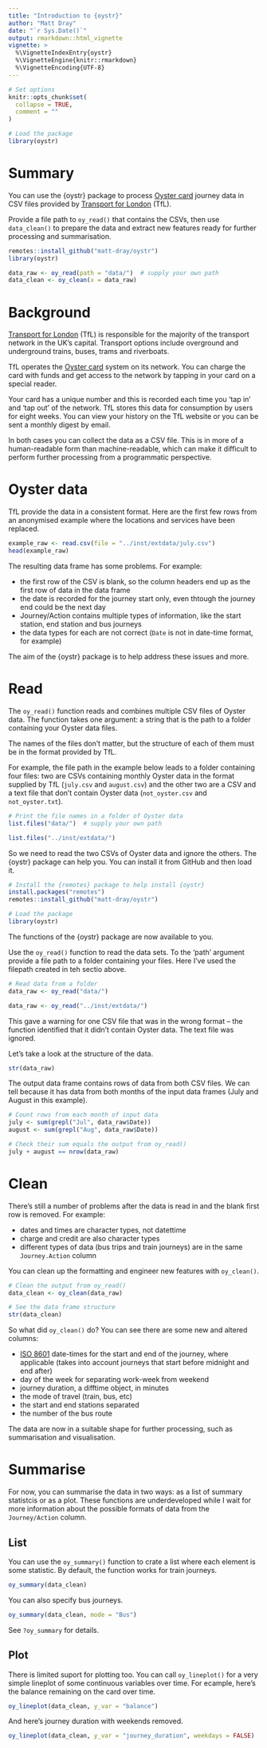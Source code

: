 ```yaml
---
title: "Introduction to {oystr}"
author: "Matt Dray"
date: "`r Sys.Date()`"
output: rmarkdown::html_vignette
vignette: >
  %\VignetteIndexEntry{oystr}
  %\VignetteEngine{knitr::rmarkdown}
  %\VignetteEncoding{UTF-8}
---
```


```r
# Set options
knitr::opts_chunk$set(
  collapse = TRUE,
  comment = ""
)

# Load the package
library(oystr)
```

# Summary

You can use the {oystr} package to process [Oyster card](https://oyster.tfl.gov.uk/) journey data in CSV files provided by [Transport for London](https://tfl.gov.uk/) (TfL).

Provide a file path to `oy_read()` that contains the CSVs, then use `data_clean()` to prepare the data and extract new features ready for further processing and summarisation.

```r
remotes::install_github("matt-dray/oystr")
library(oystr)

data_raw <- oy_read(path = "data/")  # supply your own path
data_clean <- oy_clean(x = data_raw)
```

# Background

[Transport for London](https://tfl.gov.uk) (TfL) is responsible for the majority of the transport network in the UK's capital. Transport options include overground and underground trains, buses, trams and riverboats.

TfL operates the [Oyster card](https://oyster.tfl.gov.uk/) system on its network. You can charge the card with funds and get access to the network by tapping in your card on a special reader.

Your card has a unique number and this is recorded each time you 'tap in' and 'tap out' of the network. TfL stores this data for consumption by users for eight weeks. You can view your history on the TfL website or you can be sent a monthly digest by email.

In both cases you can collect the data as a CSV file. This is in more of a human-readable form than machine-readable, which can make it difficult to perform further processing from a programmatic perspective.

# Oyster data

TfL provide the data in a consistent format. Here are the first few rows from an anonymised example where the locations and services have been replaced.

```r
example_raw <- read.csv(file = "../inst/extdata/july.csv")
head(example_raw)
```

The resulting data frame has some problems. For example:

* the first row of the CSV is blank, so the column headers end up as the first row of data in the data frame 
* the date is recorded for the journey start only, even thtough the journey end could be the next day
* Journey/Action contains multiple types of information, like the start station, end station and bus journeys
* the data types for each are not correct (`Date` is not in date-time format, for example)

The aim of the {oystr} package is to help address these issues and more.

# Read

The `oy_read()` function reads and combines multiple CSV files of Oyster data. The function takes one argument: a string that is the path to a folder containing your Oyster data files.

The names of the files don't matter, but the structure of each of them must be in the format provided by TfL.

For example, the file path in the example below leads to a folder containing four files: two are CSVs containing monthly Oyster data in the format supplied by TfL (`july.csv` and `august.csv`) and the other two are a CSV and a text file that don't contain Oyster data (`not_oyster.csv` and `not_oyster.txt`).

```r
# Print the file names in a folder of Oyster data
list.files("data/")  # supply your own path
```
```r
list.files("../inst/extdata/")
```

So we need to read the two CSVs of Oyster data and ignore the others. The {oystr} package can help you. You can install it from GitHub and then load it.

```r
# Install the {remotes} package to help install {oystr} 
install.packages("remotes")
remotes::install_github("matt-dray/oystr")

# Load the package
library(oystr)
```

The functions of the {oystr} package are now available to you.

Use the `oy_read()` function to read the data sets. To the 'path' argument provide a file path to a folder containing your files. Here I've used the filepath created in teh sectio above. 

```r
# Read data from a folder
data_raw <- oy_read("data/")
```
```r
data_raw <- oy_read("../inst/extdata/")
```

This gave a warning for one CSV file that was in the wrong format -- the function identified that it didn't contain Oyster data. The text file was ignored.

Let's take a look at the structure of the data. 

```r
str(data_raw)
```

The output data frame contains rows of data from both CSV files. We can tell because it has data from both months of the input data frames (July and August in this example).

```r
# Count rows from each month of input data
july <- sum(grepl("Jul", data_raw$Date))
august <- sum(grepl("Aug", data_raw$Date))

# Check their sum equals the output from oy_read()
july + august == nrow(data_raw)
```

# Clean

There's still a number of problems after the data is read in and the blank first row is removed. For example:

* dates and times are character types, not datettime
* charge and credit are also character types
* different types of data (bus trips and train journeys) are in the same `Journey.Action` column

You can clean up the formatting and engineer new features with `oy_clean()`.

```r
# Clean the output from oy_read()
data_clean <- oy_clean(data_raw)

# See the data frame structure
str(data_clean) 
```

So what did `oy_clean()` do? You can see there are some new and altered columns:

* [ISO 8601](https://en.wikipedia.org/wiki/ISO_8601) date-times for the start and end of the journey, where applicable (takes into account journeys that start before midnight and end after)
* day of the week for separating work-week from weekend
* journey duration, a difftime object, in minutes 
* the mode of travel (train, bus, etc)
* the start and end stations separated
* the number of the bus route

The data are now in a suitable shape for further processing, such as summarisation and visualisation.

# Summarise

For now, you can summarise the data in two ways: as a list of summary statistcis or as a plot. These functions are underdeveloped while I wait for more information about the possible formats of data from the `Journey/Action` column.

## List

You can use the `oy_summary()` function to crate a list where each element is some statistic. By default, the function works for train journeys.

```r
oy_summary(data_clean)
```

You can also specify bus journeys.

```r
oy_summary(data_clean, mode = "Bus")
```

See `?oy_summary` for details.

## Plot

There is limited suport for plotting too. You can call `oy_lineplot()` for a very simple lineplot of some continuous variables over time. For ecample, here's the balance remaining on the card over time.

```r
oy_lineplot(data_clean, y_var = "balance")
```

And here's journey duration with weekends removed.

```r
oy_lineplot(data_clean, y_var = "journey_duration", weekdays = FALSE)
```
